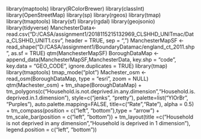 library(maptools)
library(RColorBrewer)
library(classInt)
library(OpenStreetMap)
library(sp)
library(rgeos)
library(tmap)
library(tmaptools)
library(sf)
library(rgdal)
library(geojsonio)
library(tidyverse)
ManchesterData<- read.csv("D:/CASA/assignment1/2018115215132969_CLSHHD_UNITmac/Data_CLSHHD_UNIT1.csv", header = TRUE, sep = ",")
ManchesterMapSF <- read_shape("D:/CASA/assignment1/BoundaryDatamac/england_ct_2011.shp", as.sf = TRUE)
qtm(ManchesterMapSF)
BoroughDataMap <- append_data(ManchesterMapSF,ManchesterData, key.shp = "code", key.data = "GEO_CODE", ignore.duplicates = TRUE)
library(tmap)
library(tmaptools)
tmap_mode("plot")
Machester_osm <- read_osm(BoroughDataMap, type = "esri", zoom = NULL)
qtm(Machester_osm) + 
  tm_shape(BoroughDataMap) + 
  tm_polygons(c("Household.is.not.deprived.in.any.dimension","Household.is.deprived.in.1.dimension"), 
        style=c("jenks", "pretty"),
        palette=list("YlOrBr", "Purples"),
        auto.palette.mapping=FALSE,
        title=c("Rate","Rate"),
        alpha = 0.5) + 
  tm_compass(position = c("left", "bottom"),type = "arrow") + 
  tm_scale_bar(position = c("left", "bottom")) +
  tm_layout(title =c("Household is not deprived in any dimension","Household is deprived in 1 dimension"), legend.position = c("left", "bottom"))
